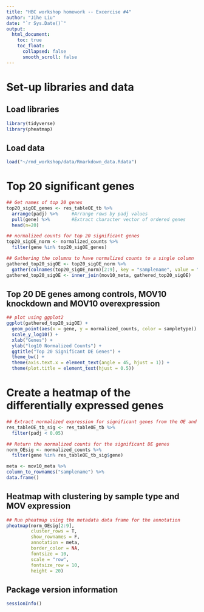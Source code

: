 ```yaml
---
title: "HBC workshop homework -- Excercise #4"
author: "Jihe Liu"
date: "`r Sys.Date()`"
output: 
  html_document:
    toc: true
    toc_float:
      collapsed: false
      smooth_scroll: false
---
```


# Set-up libraries and data

## Load libraries
```r
library(tidyverse)
library(pheatmap)
```



## Load data
```r
load("~/rmd_workshop/data/Rmarkdown_data.Rdata")
```


# Top 20 significant genes

```r
## Get names of top 20 genes
top20_sigOE_genes <- res_tableOE_tb %>% 
  arrange(padj) %>% 	#Arrange rows by padj values
  pull(gene) %>% 		#Extract character vector of ordered genes
  head(n=20)
```

```r
## normalized counts for top 20 significant genes
top20_sigOE_norm <- normalized_counts %>%
  filter(gene %in% top20_sigOE_genes)
```


```r
## Gathering the columns to have normalized counts to a single column
gathered_top20_sigOE <- top20_sigOE_norm %>%
  gather(colnames(top20_sigOE_norm)[2:9], key = "samplename", value = "normalized_counts")
gathered_top20_sigOE <- inner_join(mov10_meta, gathered_top20_sigOE)
```


## Top 20 DE genes among controls, MOV10 knockdown and MOV10 overexpression
```r
## plot using ggplot2
ggplot(gathered_top20_sigOE) +
  geom_point(aes(x = gene, y = normalized_counts, color = sampletype)) +
  scale_y_log10() +
  xlab("Genes") +
  ylab("log10 Normalized Counts") +
  ggtitle("Top 20 Significant DE Genes") +
  theme_bw() +
  theme(axis.text.x = element_text(angle = 45, hjust = 1)) +
  theme(plot.title = element_text(hjust = 0.5))
```


# Create a heatmap of the differentially expressed genes

```r
## Extract normalized expression for significant genes from the OE and control 
res_tableOE_tb_sig <- res_tableOE_tb %>%
  filter(padj < 0.05)
```


```r
## Return the normalized counts for the significant DE genes
norm_OEsig <- normalized_counts %>% 
  filter(gene %in% res_tableOE_tb_sig$gene) 
```

```r
meta <- mov10_meta %>%
column_to_rownames("samplename") %>%
data.frame()
```


## Heatmap with clustering by sample type and MOV expression
```r
## Run pheatmap using the metadata data frame for the annotation
pheatmap(norm_OEsig[2:9], 
         cluster_rows = T, 
         show_rownames = F,
         annotation = meta, 
         border_color = NA, 
         fontsize = 10, 
         scale = "row", 
         fontsize_row = 10, 
         height = 20)
```


## Package version information

```r
sessionInfo()
```
